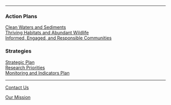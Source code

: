 
<div>
---------

::: grid

::: {.g-col-12 .g-col-md-6}
### Action Plans

[Clean Waters and Sediments](docs/water/wq1.qmd)\
[Thriving Habitats and Abundant Wildlife](docs/wildlife/bh1.qmd)\
[Informed, Engaged, and Responsible Communities](docs/communities/pe1.qmd)\
:::

::: {.g-col-12 .g-col-md-6}
### Strategies

[Strategic Plan](https://drive.google.com/file/d/11xohuoaHDxNHRqgXoOHdI37FpWvac_rn/view){target="_blank"}\
[Research Priorities](https://docs.google.com/spreadsheets/d/1BQr7yTjES7w3DuuHF4rVcJFkTg5ZBPK8yvD3Ixkwsc0/edit?usp=sharing){target="_blank"}\
[Monitoring and Indicators Plan](https://drive.google.com/file/d/1H8_zpDT56m6fEGDlRNbRRoE3-tHYF7lH/view){target="_
blank"}\
:::

:::

</div>

<div>
---------

::: grid

::: {.g-col-12 .g-col-md-6}
[Contact Us](https://tbep.org/about-tbep/contact/)
:::

::: {.g-col-12 .g-col-md-6}
[Our Mission](https://tbep.org/about-tbep/)
:::

:::
</div>
